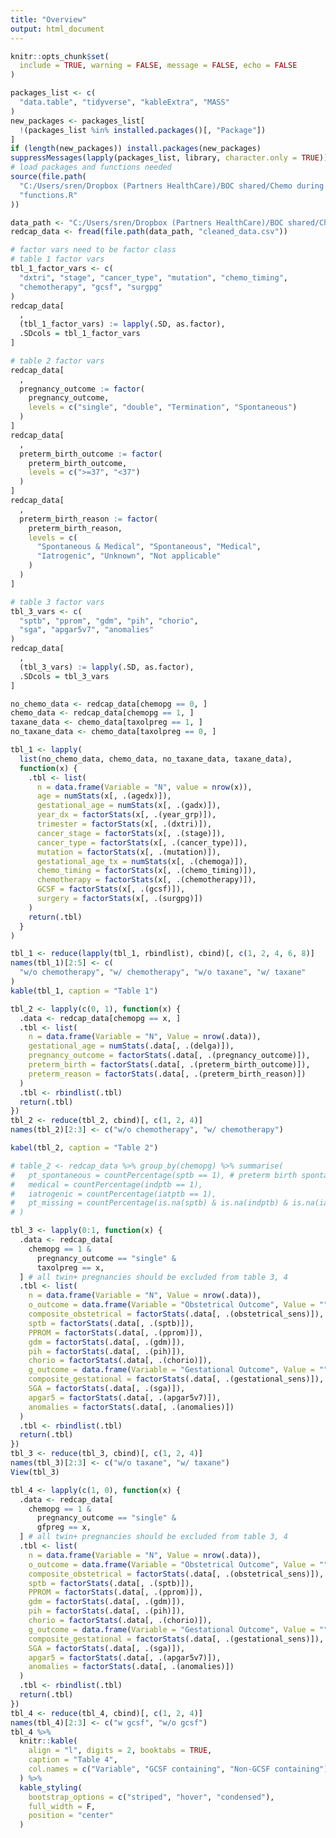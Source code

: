 ```yaml
---
title: "Overview"
output: html_document
---
```


```r
knitr::opts_chunk$set(
  include = TRUE, warning = FALSE, message = FALSE, echo = FALSE
)
```

```r
packages_list <- c(
  "data.table", "tidyverse", "kableExtra", "MASS"
)
new_packages <- packages_list[
  !(packages_list %in% installed.packages()[, "Package"])
]
if (length(new_packages)) install.packages(new_packages)
suppressMessages(lapply(packages_list, library, character.only = TRUE))
# load packages and functions needed
source(file.path(
  "C:/Users/sren/Dropbox (Partners HealthCare)/BOC shared/Chemo during pregnancy (Sella)/r",
  "functions.R"
))

data_path <- "C:/Users/sren/Dropbox (Partners HealthCare)/BOC shared/Chemo during pregnancy (Sella)/data/2020-10-23"
redcap_data <- fread(file.path(data_path, "cleaned_data.csv"))

# factor vars need to be factor class
# table 1 factor vars
tbl_1_factor_vars <- c(
  "dxtri", "stage", "cancer_type", "mutation", "chemo_timing",
  "chemotherapy", "gcsf", "surgpg"
)
redcap_data[
  ,
  (tbl_1_factor_vars) := lapply(.SD, as.factor),
  .SDcols = tbl_1_factor_vars
]

# table 2 factor vars
redcap_data[
  ,
  pregnancy_outcome := factor(
    pregnancy_outcome,
    levels = c("single", "double", "Termination", "Spontaneous")
  )
]
redcap_data[
  ,
  preterm_birth_outcome := factor(
    preterm_birth_outcome,
    levels = c(">=37", "<37")
  )
]
redcap_data[
  ,
  preterm_birth_reason := factor(
    preterm_birth_reason,
    levels = c(
      "Spontaneous & Medical", "Spontaneous", "Medical",
      "Iatrogenic", "Unknown", "Not applicable"
    )
  )
]

# table 3 factor vars
tbl_3_vars <- c(
  "sptb", "pprom", "gdm", "pih", "chorio",
  "sga", "apgar5v7", "anomalies"
)
redcap_data[
  ,
  (tbl_3_vars) := lapply(.SD, as.factor),
  .SDcols = tbl_3_vars
]
```


```r
no_chemo_data <- redcap_data[chemopg == 0, ]
chemo_data <- redcap_data[chemopg == 1, ]
taxane_data <- chemo_data[taxolpreg == 1, ]
no_taxane_data <- chemo_data[taxolpreg == 0, ]

tbl_1 <- lapply(
  list(no_chemo_data, chemo_data, no_taxane_data, taxane_data),
  function(x) {
    .tbl <- list(
      n = data.frame(Variable = "N", value = nrow(x)),
      age = numStats(x[, .(agedx)]),
      gestational_age = numStats(x[, .(gadx)]),
      year_dx = factorStats(x[, .(year_grp)]),
      trimester = factorStats(x[, .(dxtri)]),
      cancer_stage = factorStats(x[, .(stage)]),
      cancer_type = factorStats(x[, .(cancer_type)]),
      mutation = factorStats(x[, .(mutation)]),
      gestational_age_tx = numStats(x[, .(chemoga)]),
      chemo_timing = factorStats(x[, .(chemo_timing)]),
      chemotherapy = factorStats(x[, .(chemotherapy)]),
      GCSF = factorStats(x[, .(gcsf)]),
      surgery = factorStats(x[, .(surgpg)])
    )
    return(.tbl)
  }
)

tbl_1 <- reduce(lapply(tbl_1, rbindlist), cbind)[, c(1, 2, 4, 6, 8)]
names(tbl_1)[2:5] <- c(
  "w/o chemotherapy", "w/ chemotherapy", "w/o taxane", "w/ taxane"
)
kable(tbl_1, caption = "Table 1")
```

```r
tbl_2 <- lapply(c(0, 1), function(x) {
  .data <- redcap_data[chemopg == x, ]
  .tbl <- list(
    n = data.frame(Variable = "N", Value = nrow(.data)),
    gestational_age = numStats(.data[, .(delga)]),
    pregnancy_outcome = factorStats(.data[, .(pregnancy_outcome)]),
    preterm_birth = factorStats(.data[, .(preterm_birth_outcome)]),
    preterm_reason = factorStats(.data[, .(preterm_birth_reason)])
  )
  .tbl <- rbindlist(.tbl)
  return(.tbl)
})
tbl_2 <- reduce(tbl_2, cbind)[, c(1, 2, 4)]
names(tbl_2)[2:3] <- c("w/o chemotherapy", "w/ chemotherapy")

kabel(tbl_2, caption = "Table 2")

# table_2 <- redcap_data %>% group_by(chemopg) %>% summarise(
#   pt_spontaneous = countPercentage(sptb == 1), # preterm birth spontaneous
#   medical = countPercentage(indptb == 1),
#   iatrogenic = countPercentage(iatptb == 1),
#   pt_missing = countPercentage(is.na(sptb) & is.na(indptb) & is.na(iatptb))
# )
```

```r
tbl_3 <- lapply(0:1, function(x) {
  .data <- redcap_data[
    chemopg == 1 &
      pregnancy_outcome == "single" &
      taxolpreg == x,
  ] # all twin+ pregnancies should be excluded from table 3, 4
  .tbl <- list(
    n = data.frame(Variable = "N", Value = nrow(.data)),
    o_outcome = data.frame(Variable = "Obstetrical Outcome", Value = ""),
    composite_obstetrical = factorStats(.data[, .(obstetrical_sens)]),
    sptb = factorStats(.data[, .(sptb)]),
    PPROM = factorStats(.data[, .(pprom)]),
    gdm = factorStats(.data[, .(gdm)]),
    pih = factorStats(.data[, .(pih)]),
    chorio = factorStats(.data[, .(chorio)]),
    g_outcome = data.frame(Variable = "Gestational Outcome", Value = ""),
    composite_gestational = factorStats(.data[, .(gestational_sens)]),
    SGA = factorStats(.data[, .(sga)]),
    apgar5 = factorStats(.data[, .(apgar5v7)]),
    anomalies = factorStats(.data[, .(anomalies)])
  )
  .tbl <- rbindlist(.tbl)
  return(.tbl)
})
tbl_3 <- reduce(tbl_3, cbind)[, c(1, 2, 4)]
names(tbl_3)[2:3] <- c("w/o taxane", "w/ taxane")
View(tbl_3)
```


```r
tbl_4 <- lapply(c(1, 0), function(x) {
  .data <- redcap_data[
    chemopg == 1 &
      pregnancy_outcome == "single" &
      gfpreg == x,
  ] # all twin+ pregnancies should be excluded from table 3, 4
  .tbl <- list(
    n = data.frame(Variable = "N", Value = nrow(.data)),
    o_outcome = data.frame(Variable = "Obstetrical Outcome", Value = ""),
    composite_obstetrical = factorStats(.data[, .(obstetrical_sens)]),
    sptb = factorStats(.data[, .(sptb)]),
    PPROM = factorStats(.data[, .(pprom)]),
    gdm = factorStats(.data[, .(gdm)]),
    pih = factorStats(.data[, .(pih)]),
    chorio = factorStats(.data[, .(chorio)]),
    g_outcome = data.frame(Variable = "Gestational Outcome", Value = ""),
    composite_gestational = factorStats(.data[, .(gestational_sens)]),
    SGA = factorStats(.data[, .(sga)]),
    apgar5 = factorStats(.data[, .(apgar5v7)]),
    anomalies = factorStats(.data[, .(anomalies)])
  )
  .tbl <- rbindlist(.tbl)
  return(.tbl)
})
tbl_4 <- reduce(tbl_4, cbind)[, c(1, 2, 4)]
names(tbl_4)[2:3] <- c("w gcsf", "w/o gcsf")
tbl_4 %>%
  knitr::kable(
    align = "l", digits = 2, booktabs = TRUE,
    caption = "Table 4",
    col.names = c("Variable", "GCSF containing", "Non-GCSF containing")
  ) %>%
  kable_styling(
    bootstrap_options = c("striped", "hover", "condensed"),
    full_width = F,
    position = "center"
  )
```




